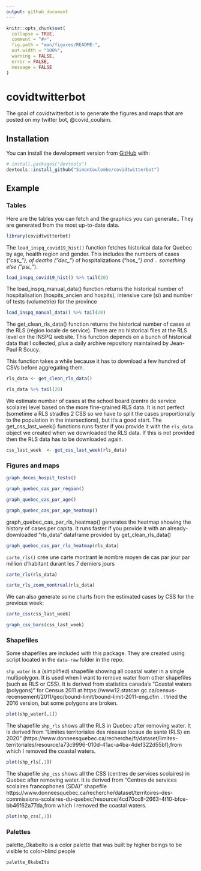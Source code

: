 ```yaml
---
output: github_document
---
```


<!-- README.md is generated from README.Rmd. Please edit that file -->

```r
knitr::opts_chunk$set(
  collapse = TRUE,
  comment = "#>",
  fig.path = "man/figures/README-",
  out.width = "100%",
  warning = FALSE,
  error = FALSE,
  message = FALSE
)
```

# covidtwitterbot

<!-- badges: start -->
<!-- badges: end -->

The goal of covidtwitterbot is to generate the figures and maps that are posted on my twitter bot, @covid_coulsim.  

## Installation

You can install the development version from [GitHub](https://github.com/) with:

``` r
# install.packages("devtools")
devtools::install_github("SimonCoulombe/covidtwitterbot")
```
## Example  


### Tables   
Here are the tables you can fetch and the graphics you can generate..  They are generated from the most up-to-date data.

```r
library(covidtwitterbot)

```

The `load_inspq_covid19_hist()` function fetches historical data for Quebec by age, health region and gender.   This includes the numbers of cases ("cas_*"), of deaths ("dec_*") of hospitalizations ("hos_*") and .. something else ("psi_*").


```r
load_inspq_covid19_hist() %>% tail(20)
```

The load_inspq_manual_data() function returns the historical number of hospitalisation (hospits_ancien and hospits), intensive care (si) and number of tests (volumetrie) for the province

```r
load_inspq_manual_data() %>% tail(20)
```
The get_clean_rls_data() function returns the historical number of cases at the RLS (région locale de service).  There are no historical files at the RLS level on the INSPQ website. This function depends on a bunch of historical data that I collected, plus a daily archive repository maintained by Jean-Paul R Soucy.

This function takes a while because it has to download a few hundred of CSVs before aggregating them.  
```r
rls_data <- get_clean_rls_data() 

rls_data %>% tail(20)
```

We estimate number of cases at the school board (centre de service scolaire) level based on the more fine-grained RLS data. It is not perfect (sometime a RLS stradles 2 CSS so we have to split the cases proportionally to the population in the intersections), but it's a good start.  The get_css_last_week() functions runs faster if you provide it with the `rls_data` object we created when we downloaded the RLS data. If this is not provided then the RLS data has to be downloaded again.



```r
css_last_week  <- get_css_last_week(rls_data)
```


### Figures and maps


```r
graph_deces_hospit_tests()
```


```r
graph_quebec_cas_par_region()
```



```r
graph_quebec_cas_par_age()
```




```r
graph_quebec_cas_par_age_heatmap()
```
graph_quebec_cas_par_rls_heatmap() generates the heatmap showing the history of cases per capita.  It runs faster if you provide it with an already-downloaded "rls_data"  dataframe provided by  get_clean_rls_data() 

```r
graph_quebec_cas_par_rls_heatmap(rls_data)
```
`carte_rls()` crée une carte montrant le nombre moyen de cas par jour par million d'habitant durant les 7 derniers jours
```r
carte_rls(rls_data)
```



```r
carte_rls_zoom_montreal(rls_data)
```

We can also generate some charts from the estimated cases by CSS for the previous week: 
```r
carte_css(css_last_week)
```
  
```r
graph_css_bars(css_last_week)
```
  
  
### Shapefiles  

Some shapefiles are included with this package.  They are created using script located in the `data-raw` folder in the repo.  


`shp_water` is a (simplified) shapefile showing all coastal water in a single multipolygon.  It is used when I want to remove water from other shapefiles (such as RLS or CSS).  It is derived from statistics canada's "Coastal waters (polygons)"  for Census 2011 at https://www12.statcan.gc.ca/census-recensement/2011/geo/bound-limit/bound-limit-2011-eng.cfm . I tried the 2016 version, but some polygons are broken.
```r
plot(shp_water[,1])
```


The shapefile `shp_rls`  shows all the RLS in Quebec after removing water.  It is derived from "Limites territoriales des réseaux locaux de santé (RLS) en 2020"  (https://www.donneesquebec.ca/recherche/fr/dataset/limites-territoriales/resource/a73c9996-010d-41ac-a4ba-4def322d55bf),from which I removed the coastal waters.

```r
plot(shp_rls[,1])
```
The shapefile `shp_css`  shows all the CSS (centres de services scolaires) in Quebec after removing water.  It is derived from "Centres de services scolaires francophones (SDA)" shapefile https://www.donneesquebec.ca/recherche/dataset/territoires-des-commissions-scolaires-du-quebec/resource/4cd70cc8-2663-4f10-bfce-bb46f62a77da,from which I removed the coastal waters.
```r
plot(shp_css[,1])
```

### Palettes  

palette_OkabeIto is a color palette that was built by higher beings to be visible to color-blind people
```r
palette_OkabeIto
```


